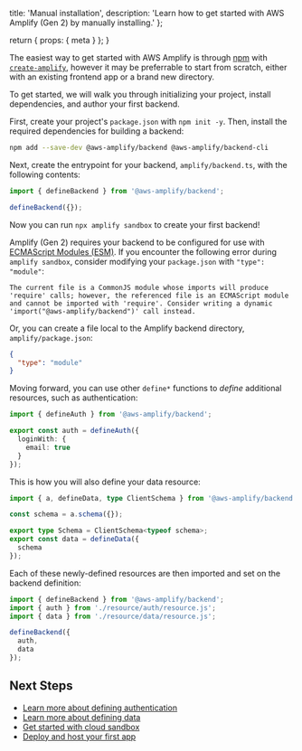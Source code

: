   title: 'Manual installation',
  description:
    'Learn how to get started with AWS Amplify (Gen 2) by manually installing.'
};

  return {
    props: {
      meta
    }
  };
}

The easiest way to get started with AWS Amplify is through [npm](https://npmjs.com) with [`create-amplify`](https://www.npmjs.com/package/create-amplify), however it may be preferrable to start from scratch, either with an existing frontend app or a brand new directory.

To get started, we will walk you through initializing your project, install dependencies, and author your first backend.

First, create your project's `package.json` with `npm init -y`. Then, install the required dependencies for building a backend:

```bash
npm add --save-dev @aws-amplify/backend @aws-amplify/backend-cli
```

Next, create the entrypoint for your backend, `amplify/backend.ts`, with the following contents:

```ts
import { defineBackend } from '@aws-amplify/backend';

defineBackend({});
```

Now you can run `npx amplify sandbox` to create your first backend!

<Callout warning>

Amplify (Gen 2) requires your backend to be configured for use with [ECMAScript Modules (ESM)](https://nodejs.org/api/esm.html). If you encounter the following error during `amplify sandbox`, consider modifying your `package.json` with `"type": "module"`:

```text
The current file is a CommonJS module whose imports will produce 'require' calls; however, the referenced file is an ECMAScript module and cannot be imported with 'require'. Consider writing a dynamic 'import("@aws-amplify/backend")' call instead.
```

Or, you can create a file local to the Amplify backend directory, `amplify/package.json`:

```json
{
  "type": "module"
}
```

</Callout>

Moving forward, you can use other `define*` functions to _define_ additional resources, such as authentication:

```ts title="amplify/auth/resource.ts"
import { defineAuth } from '@aws-amplify/backend';

export const auth = defineAuth({
  loginWith: {
    email: true
  }
});
```

This is how you will also define your data resource:

```ts title="amplify/data/resource.ts"
import { a, defineData, type ClientSchema } from '@aws-amplify/backend';

const schema = a.schema({});

export type Schema = ClientSchema<typeof schema>;
export const data = defineData({
  schema
});
```

Each of these newly-defined resources are then imported and set on the backend definition:

```ts title="amplify/backend.ts"
import { defineBackend } from '@aws-amplify/backend';
import { auth } from './resource/auth/resource.js';
import { data } from './resource/data/resource.js';

defineBackend({
  auth,
  data
});
```

## Next Steps

- [Learn more about defining authentication](/gen2/build-a-backend/auth)
- [Learn more about defining data](/gen2/build-a-backend/data)
- [Get started with cloud sandbox](/gen2/deploy-and-host/local-development)
- [Deploy and host your first app](/gen2/deploy-and-host/fullstack-branching)
